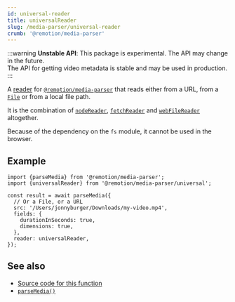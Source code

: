 ```yaml
---
id: universal-reader
title: universalReader
slug: /media-parser/universal-reader
crumb: '@remotion/media-parser'
---
```


:::warning
**Unstable API**: This package is experimental. The API may change in the future.  
The API for getting video metadata is stable and may be used in production.
:::

A [reader](/docs/media-parser/readers) for [`@remotion/media-parser`](/docs/media-parser) that reads either from a URL, from a [`File`](https://developer.mozilla.org/en-US/docs/Web/API/File) or from a local file path.

It is the combination of [`nodeReader`](/docs/media-parser/node-reader), [`fetchReader`](/docs/media-parser/fetch-reader) and [`webFileReader`](/docs/media-parser/web-file-reader) altogether.

Because of the dependency on the `fs` module, it cannot be used in the browser.

## Example

```tsx twoslash title="Reading from any source"
import {parseMedia} from '@remotion/media-parser';
import {universalReader} from '@remotion/media-parser/universal';

const result = await parseMedia({
  // Or a File, or a URL
  src: '/Users/jonnyburger/Downloads/my-video.mp4',
  fields: {
    durationInSeconds: true,
    dimensions: true,
  },
  reader: universalReader,
});
```

## See also

- [Source code for this function](https://github.com/remotion-dev/remotion/blob/main/packages/media-parser/src/universal.ts)
- [`parseMedia()`](/docs/media-parser/parse-media)
